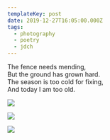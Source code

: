 ```yaml
---
templateKey: post
date: 2019-12-27T16:05:00.000Z
tags:
  - photography
  - poetry
  - jdch
---
```

The fence needs mending,<br/>
But the ground has grown hard.<br/>
The season is too cold for fixing,<br/>
And today I am too old.

![](../../assets/photos/20191227-IMG_3461.jpg)

![](../../assets/photos/20191227-IMG_3451.jpg)

![](../../assets/photos/20191227-IMG_3448.jpg)
